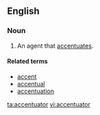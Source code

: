 ==English==
{{suffix|accentuate|or}}

===Noun===
{{en-noun}}

# An agent that [[accentuates]].

====Related terms====
*[[accent]]
*[[accentual]]
*[[accentuation]]

[[ta:accentuator]]
[[vi:accentuator]]